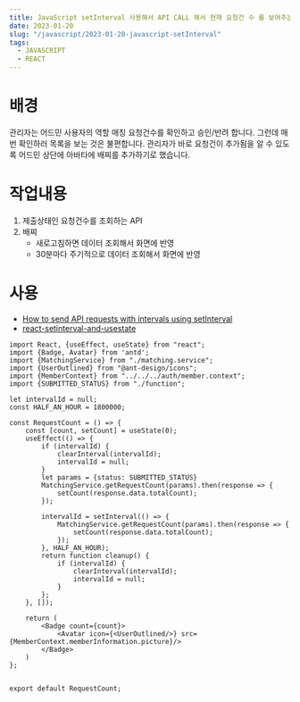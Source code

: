```yaml
---
title: JavaScript setInterval 사용해서 API CALL 해서 현재 요청건 수 를 보여주는 배찌
date: 2023-01-20
slug: "/javascript/2023-01-20-javascript-setInterval"
tags:
  - JAVASCRIPT
  - REACT
---
```


# 배경
관리자는 어드민 사용자의 역할 매칭 요청건수를 확인하고 승인/반려 합니다.
그런데 매번 확인하러 목록을 보는 것은 불편합니다.
관리자가 바로 요청건이 추가됨을 알 수 있도록
어드민 상단에 아바타에 배찌를 추가하기로 했습니다.

# 작업내용
1. 제출상태인 요청건수를 조회하는 API
2. 배찌
    * 새로고침하면 데이터 조회해서 화면에 반영
    * 30분마다 주기적으로 데이터 조회해서 화면에 반영

# 사용
* [How to send API requests with intervals using setInterval](https://rapidapi.com/guides/api-requests-intervals)
* [react-setinterval-and-usestate](https://stackoverflow.com/questions/71172632/react-setinterval-and-usestate)

```
import React, {useEffect, useState} from "react";
import {Badge, Avatar} from 'antd';
import {MatchingService} from "./matching.service";
import {UserOutlined} from "@ant-design/icons";
import {MemberContext} from "../../../auth/member.context";
import {SUBMITTED_STATUS} from "./function";

let intervalId = null;
const HALF_AN_HOUR = 1800000;

const RequestCount = () => {
    const [count, setCount] = useState(0);
    useEffect(() => {
        if (intervalId) {
            clearInterval(intervalId);
            intervalId = null;
        }
        let params = {status: SUBMITTED_STATUS}
        MatchingService.getRequestCount(params).then(response => {
            setCount(response.data.totalCount);
        });

        intervalId = setInterval(() => {
            MatchingService.getRequestCount(params).then(response => {
                setCount(response.data.totalCount);
            });
        }, HALF_AN_HOUR);
        return function cleanup() {
            if (intervalId) {
                clearInterval(intervalId);
                intervalId = null;
            }
        };
    }, []);

    return (
        <Badge count={count}>
            <Avatar icon={<UserOutlined/>} src={MemberContext.memberInformation.picture}/>
        </Badge>
    )
};


export default RequestCount;

```